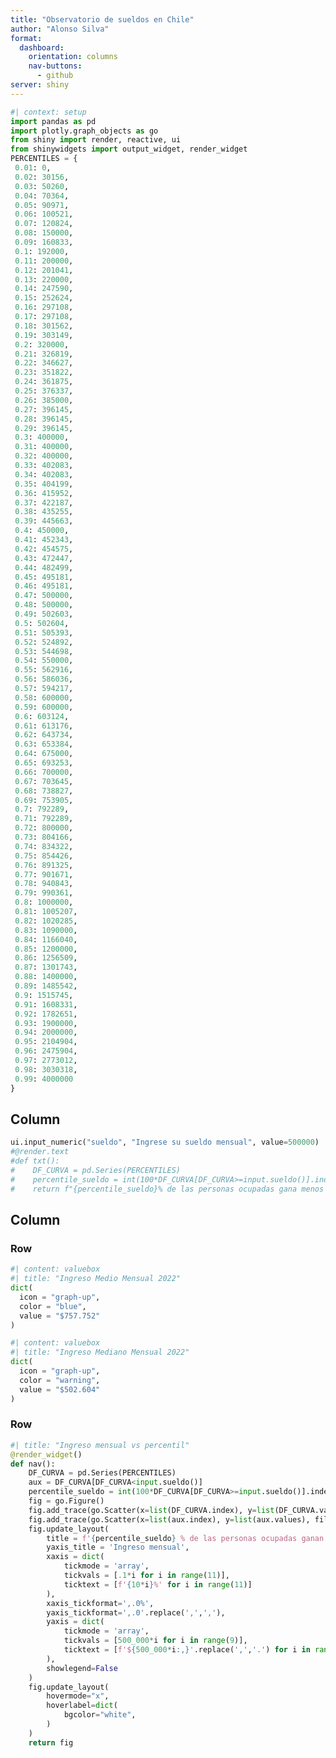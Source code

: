 ```yaml
---
title: "Observatorio de sueldos en Chile"
author: "Alonso Silva"
format: 
  dashboard:
    orientation: columns
    nav-buttons: 
      - github
server: shiny
---
```


```python
#| context: setup
import pandas as pd
import plotly.graph_objects as go
from shiny import render, reactive, ui
from shinywidgets import output_widget, render_widget
PERCENTILES = {
 0.01: 0,
 0.02: 30156,
 0.03: 50260,
 0.04: 70364,
 0.05: 90971,
 0.06: 100521,
 0.07: 120824,
 0.08: 150000,
 0.09: 160833,
 0.1: 192000,
 0.11: 200000,
 0.12: 201041,
 0.13: 220000,
 0.14: 247590,
 0.15: 252624,
 0.16: 297108,
 0.17: 297108,
 0.18: 301562,
 0.19: 303149,
 0.2: 320000,
 0.21: 326819,
 0.22: 346627,
 0.23: 351822,
 0.24: 361875,
 0.25: 376337,
 0.26: 385000,
 0.27: 396145,
 0.28: 396145,
 0.29: 396145,
 0.3: 400000,
 0.31: 400000,
 0.32: 400000,
 0.33: 402083,
 0.34: 402083,
 0.35: 404199,
 0.36: 415952,
 0.37: 422187,
 0.38: 435255,
 0.39: 445663,
 0.4: 450000,
 0.41: 452343,
 0.42: 454575,
 0.43: 472447,
 0.44: 482499,
 0.45: 495181,
 0.46: 495181,
 0.47: 500000,
 0.48: 500000,
 0.49: 502603,
 0.5: 502604,
 0.51: 505393,
 0.52: 524892,
 0.53: 544698,
 0.54: 550000,
 0.55: 562916,
 0.56: 586036,
 0.57: 594217,
 0.58: 600000,
 0.59: 600000,
 0.6: 603124,
 0.61: 613176,
 0.62: 643734,
 0.63: 653384,
 0.64: 675000,
 0.65: 693253,
 0.66: 700000,
 0.67: 703645,
 0.68: 738827,
 0.69: 753905,
 0.7: 792289,
 0.71: 792289,
 0.72: 800000,
 0.73: 804166,
 0.74: 834322,
 0.75: 854426,
 0.76: 891325,
 0.77: 901671,
 0.78: 940843,
 0.79: 990361,
 0.8: 1000000,
 0.81: 1005207,
 0.82: 1020285,
 0.83: 1090000,
 0.84: 1166040,
 0.85: 1200000,
 0.86: 1256509,
 0.87: 1301743,
 0.88: 1400000,
 0.89: 1485542,
 0.9: 1515745,
 0.91: 1608331,
 0.92: 1782651,
 0.93: 1900000,
 0.94: 2000000,
 0.95: 2104904,
 0.96: 2475904,
 0.97: 2773012,
 0.98: 3030318,
 0.99: 4000000
}
```

## Column {width="20%"}
```python
ui.input_numeric("sueldo", "Ingrese su sueldo mensual", value=500000)
#@render.text
#def txt():
#    DF_CURVA = pd.Series(PERCENTILES)
#    percentile_sueldo = int(100*DF_CURVA[DF_CURVA>=input.sueldo()].index[0]) if input.sueldo()<=DF_CURVA.iloc[-1] else 99
#    return f"{percentile_sueldo}% de las personas ocupadas gana menos que usted."
```

## Column {width="80%"}

### Row {height="30%"}

```python
#| content: valuebox
#| title: "Ingreso Medio Mensual 2022"
dict(
  icon = "graph-up",
  color = "blue",
  value = "$757.752"
)
```

```python
#| content: valuebox
#| title: "Ingreso Mediano Mensual 2022"
dict(
  icon = "graph-up",
  color = "warning",
  value = "$502.604"
)
```

### Row  {height="70%"}
```python
#| title: "Ingreso mensual vs percentil"
@render_widget()
def nav():
    DF_CURVA = pd.Series(PERCENTILES)
    aux = DF_CURVA[DF_CURVA<input.sueldo()]
    percentile_sueldo = int(100*DF_CURVA[DF_CURVA>=input.sueldo()].index[0]) if input.sueldo()<=DF_CURVA.iloc[-1] else 99
    fig = go.Figure()
    fig.add_trace(go.Scatter(x=list(DF_CURVA.index), y=list(DF_CURVA.values), hovertemplate='Sueldo mensual: %{y:$,.0f}<extra></extra>'))
    fig.add_trace(go.Scatter(x=list(aux.index), y=list(aux.values), fill='tozeroy', hovertemplate='<extra></extra>'))
    fig.update_layout(
    	title = f'{percentile_sueldo} % de las personas ocupadas ganan menos que usted.',
    	yaxis_title = 'Ingreso mensual',
    	xaxis = dict(
    		tickmode = 'array',
    		tickvals = [.1*i for i in range(11)],
    		ticktext = [f'{10*i}%' for i in range(11)]
    	),
    	xaxis_tickformat=',.0%',
    	yaxis_tickformat=',.0'.replace(',',','),
    	yaxis = dict(
    		tickmode = 'array',
    		tickvals = [500_000*i for i in range(9)],
    		ticktext = [f'${500_000*i:,}'.replace(',','.') for i in range(9)]
    	),
    	showlegend=False
    )
    fig.update_layout(
    	hovermode="x",
    	hoverlabel=dict(
    		bgcolor="white",
    	)
    )
    return fig
```
